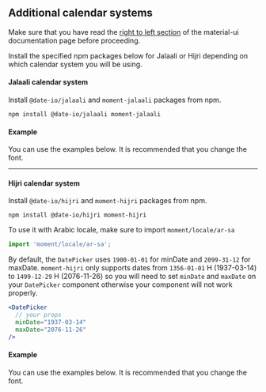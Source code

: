 

<PageMeta title="Additional Calendar Systems - @material-ui/pickers" />

## Additional calendar systems



Make sure that you have read the [right to left section](https://material-ui-next.com/guides/right-to-left/) of the
material-ui documentation page before proceeding.

Install the specified npm packages below for Jalaali or Hijri depending on which calendar system you will be using.

#### Jalaali calendar system

Install `@date-io/jalaali` and `moment-jalaali` packages from npm.

```
npm install @date-io/jalaali moment-jalaali
```

#### Example

You can use the examples below. It is recommended that you change the font.

<Example source={PersianExample} />
<hr />

#### Hijri calendar system

Install `@date-io/hijri` and `moment-hijri` packages from npm.

```
npm install @date-io/hijri moment-hijri
```

To use it with Arabic locale, make sure to import `moment/locale/ar-sa`

```javascript
import 'moment/locale/ar-sa';
```

By default, the `DatePicker` uses `1900-01-01` for minDate and `2099-31-12` for maxDate.
`moment-hijri` only supports dates from `1356-01-01` H (1937-03-14) to `1499-12-29` H (2076-11-26)
so you will need to set `minDate` and `maxDate` on your `DatePicker` component otherwise your component will not work properly.

```jsx
<DatePicker
  // your props
  minDate="1937-03-14"
  maxDate="2076-11-26"
/>
```

#### Example

You can use the examples below. It is recommended that you change the font.

<Example source={HijriExample} />
